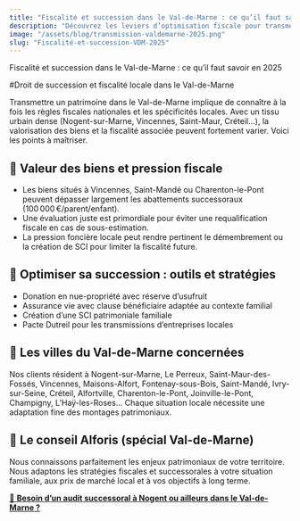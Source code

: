 ```yaml
---
title: "Fiscalité et succession dans le Val-de-Marne : ce qu’il faut savoir en 2025"
description: "Découvrez les leviers d’optimisation fiscale pour transmettre votre patrimoine dans le Val-de-Marne (Nogent, Vincennes, Saint-Maur…)."
image: "/assets/blog/transmission-valdemarne-2025.png"
slug: "Fiscalité-et-succession-VDM-2025"
---
```


Fiscalité et succession dans le Val-de-Marne : ce qu’il faut savoir en 2025

#Droit de succession et fiscalité locale dans le Val-de-Marne

Transmettre un patrimoine dans le Val-de-Marne implique de connaître à la fois les règles fiscales nationales et les spécificités locales. Avec un tissu urbain dense (Nogent-sur-Marne, Vincennes, Saint-Maur, Créteil…), la valorisation des biens et la fiscalité associée peuvent fortement varier. Voici les points à maîtriser.

## 🏡 Valeur des biens et pression fiscale

- Les biens situés à Vincennes, Saint-Mandé ou Charenton-le-Pont peuvent dépasser largement les abattements successoraux (100 000 €/parent/enfant).
- Une évaluation juste est primordiale pour éviter une requalification fiscale en cas de sous-estimation.
- La pression foncière locale peut rendre pertinent le démembrement ou la création de SCI pour limiter la fiscalité future.

## 📜 Optimiser sa succession : outils et stratégies

- Donation en nue-propriété avec réserve d’usufruit
- Assurance vie avec clause bénéficiaire adaptée au contexte familial
- Création d’une SCI patrimoniale familiale
- Pacte Dutreil pour les transmissions d’entreprises locales

## 📍 Les villes du Val-de-Marne concernées

Nos clients résident à Nogent-sur-Marne, Le Perreux, Saint-Maur-des-Fossés, Vincennes, Maisons-Alfort, Fontenay-sous-Bois, Saint-Mandé, Ivry-sur-Seine, Créteil, Alfortville, Charenton-le-Pont, Joinville-le-Pont, Champigny, L’Haÿ-les-Roses… Chaque situation locale nécessite une adaptation fine des montages patrimoniaux.

## 📎 Le conseil Alforis (spécial Val-de-Marne)

Nous connaissons parfaitement les enjeux patrimoniaux de votre territoire. Nous adaptons les stratégies fiscales et successorales à votre situation familiale, aux prix de marché local et à vos objectifs à long terme.


[📆 **Besoin d’un audit successoral à Nogent ou ailleurs dans le Val-de-Marne ?**](https://www.alforis.fr/prendre-rendez-vous)